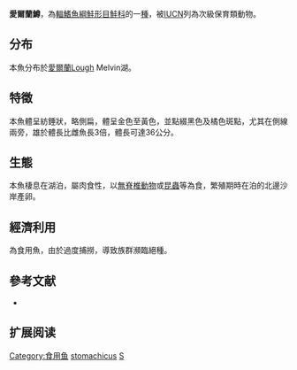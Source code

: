 {{NoteTA|G1=LS}}
{{Speciesbox
| name = 愛爾蘭鱒
| status = VU
| status_system = IUCN3.1
| image = Salmo stomachicus.jpg
| image_width = 250px
| range_map = Salmo stomachicus range.svg
| genus = Salmo
| species = stomachicus
| authority = [[Günther|Günther]], 1866
| synonyms = 
}}

'''愛爾蘭鱒'''，為[[輻鰭魚綱|輻鰭魚綱]][[鮭形目|鮭形目]][[鮭科|鮭科]]的一[[種|種]]，被[[IUCN|IUCN]]列為次級保育類動物。

==分布==
本魚分布於[[愛爾蘭|愛爾蘭]]Lough Melvin湖。

==特徵==
本魚體呈紡錘狀，略側扁，體呈金色至黃色，並點綴黑色及橘色斑點，尤其在側線兩旁，雄於體長比雌魚長3倍，體長可達36公分。

==生態==
本魚棲息在湖泊，屬肉食性，以[[無脊椎動物|無脊椎動物]]或[[昆蟲|昆蟲]]等為食，繁殖期時在泊的北邊沙岸產卵。

==經濟利用==
為食用魚，由於過度捕撈，導致族群瀕臨絕種。

==參考文献==
*{{FishBase_species|genus=Salmo|species=stomachicus|year=2011|month=12}}

== 扩展阅读 ==
{{refbegin}}
{{wikispecies-inline|Salmo stomachicus|愛爾蘭鱒}}
{{refend}}
{{Taxonbar|from=Q140853}}

[[Category:食用鱼|Category:食用鱼]]
[[Category:鱒屬|stomachicus]]
[[Category:1866年描述的魚類|S]]